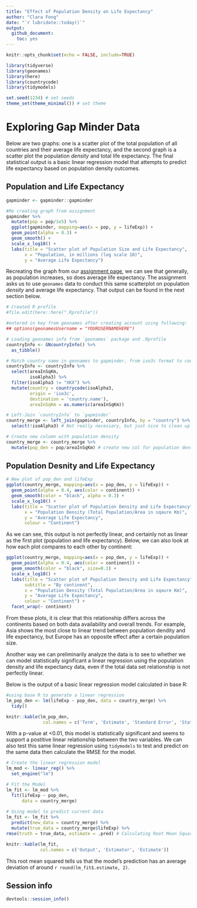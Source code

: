 ```yaml
---
title: "Effect of Population Density on Life Expectancy"
author: "Clara Fong"
date: "`r lubridate::today()`"
output: 
  github_document:
    toc: yes
---
```


```r

knitr::opts_chunk$set(echo = FALSE, include=TRUE)

library(tidyverse)
library(geonames)
library(here)
library(countrycode)
library(tidymodels)

set.seed(1234) # set seeds
theme_set(theme_minimal()) # set theme
```

# Exploring Gap Minder Data

Below are two graphs: one is a scatter plot of the total population of all countries and their average life expectancy, and the second graph is a scatter plot the population *density* and total life expectancy. The final statistical output is a basic linear regression model that attempts to predict life expectancy based on population density outcomes.


## Population and Life Expectancy

```r

gapminder <- gapminder::gapminder 

#Re creating graph from assignment
gapminder %>% 
  mutate(pop = pop/1e5) %>% 
  ggplot(gapminder, mapping=aes(x = pop, y = lifeExp)) +
  geom_point(alpha = 0.3) +
  geom_smooth() +
  scale_x_log10() +
  labs(title = "Scatter plot of Population Size and Life Expectancy",
       x = "Population, in millions (log scale 10)",
       y = "Average Life Expectancy")

```

Recreating the graph from our [assignment page](https://cfss.uchicago.edu/homework/webdata/), we can see that generally, as population increases, so does average life expectancy. The assignment asks us to use `geonames` data to conduct this same scatterplot on population *density* and average life expectancy. That output can be found in the next section below.

```r

# Created R profile
#file.edit(here::here(".Rprofile"))

#entered in key from geonames after creating account using following:
## options(geonamesUsername = "YOURUSERNAMEHERE")

# Loading geonames info from `geonames` package and .Rprofile
countryInfo <- GNcountryInfo() %>% 
  as_tibble()

# Match country name in geonames to gapminder, from iso3c format to country.name format
countryInfo <- countryInfo %>% 
  select(areaInSqKm, 
         isoAlpha3) %>% 
  filter(isoAlpha3 != "XKX") %>% 
  mutate(country = countrycode(isoAlpha3, 
         origin = 'iso3c', 
         destination = 'country.name'),
         areaInSqKm = as.numeric(areaInSqKm))
```


```r

# Left-Join `countryInfo` to `gapminder`
country_merge <- left_join(gapminder, countryInfo, by = "country") %>% 
  select(!isoAlpha3) # Not really necessary, but just nice to clean up the final merged df

# Create new column with population density
country_merge <- country_merge %>% 
  mutate(pop_den = pop/areaInSqKm) # create new col for population density
```

## Population Desnity and Life Expectancy

```r

# New plot of pop_den and lifeExp
ggplot(country_merge, mapping=aes(x = pop_den, y = lifeExp)) +
  geom_point(alpha = 0.4, aes(color = continent)) +
  geom_smooth(color = "black", alpha = 0.3) +
  scale_x_log10() +
  labs(title = "Scatter plot of Population Density and Life Expectancy",
       x = "Population Density (Total Population/Area in sqaure Km)",
       y = "Average Life Expectancy",
       colour = "Continent")
```

As we can see, this output is not perfectly linear, and certainly not as linear as the first plot (population and life expectancy). Below, we can also look at how each plot compares to each other by continent:

```r

ggplot(country_merge, mapping=aes(x = pop_den, y = lifeExp)) +
  geom_point(alpha = 0.4, aes(color = continent)) +
  geom_smooth(color = "black", size=0.1) +
  scale_x_log10() +
  labs(title = "Scatter plot of Population Density and Life Expectancy",
       subtitle = "By continent",
       x = "Population Density (Total Population/Area in sqaure Km)",
       y = "Average Life Expectancy",
       colour = "Continent") +
  facet_wrap(~ continent)

```

From these plots, it is clear that this relationship differs across the continents based on both data availability and overall trends. For example, Asia shows the most close to linear trend between population dendity and life expectancy, but Europe has an opposite effect after a certain population size.

Another way we can preliminarily analyze the data is to see to whether we can model statistically significant a linear regression using the population density and life expectancy data, even if the total data set relationship is not perfectly linear. 

Below is the output of a basic linear regression model calculated in base R:

```r
#using base R to generate a linear regression
lm_pop_den <- lm(lifeExp ~ pop_den, data = country_merge) %>% 
  tidy()

knitr::kable(lm_pop_den,
              col.names = c('Term', 'Estimate', 'Standard Error', 'Statistic', 'P-Value'))
```

With a p-value at <0.01, this model is statistically significant and seems to support a postitive linear relationship between the two variables. We can also test this same linear regression using `tidymodels` to test and predict on the same data then calculate the RMSE for the model.

```r
# Create the linear regression model
lm_mod <- linear_reg() %>% 
  set_engine("lm") 

# Fit the Model
lm_fit <- lm_mod %>% 
  fit(lifeExp ~ pop_den,
      data = country_merge)
  
# Using model to predict current data
lm_fit <- lm_fit %>%
  predict(new_data = country_merge) %>% 
  mutate(true_data = country_merge$lifeExp) %>% 
rmse(truth = true_data, estimate = .pred) # Calculating Root Mean Square Error

knitr::kable(lm_fit,
             col.names = c('Output', 'Estimator', 'Estimate'))
```

This root mean squared tells us that the model's prediction has an average deviation of around `r round(lm_fit$.estimate, 2)`.


## Session info

```r
devtools::session_info()
```
